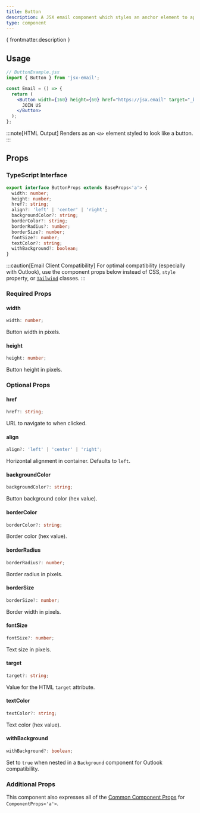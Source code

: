 ```yaml
---
title: Button
description: A JSX email component which styles an anchor element to appear as a button
type: component
---
```


<p>{ frontmatter.description }</p>

<Install type={frontmatter.type}/>

## Usage

```jsx "Button"
// ButtonExample.jsx
import { Button } from 'jsx-email';

const Email = () => {
  return (
    <Button width={160} height={60} href="https://jsx.email" target="_blank">
      JOIN US
    </Button>
  );
};
```

:::note[HTML Output]
Renders as an `<a>` element styled to look like a button.
:::

## Props

### TypeScript Interface
```ts
export interface ButtonProps extends BaseProps<'a'> {
  width: number;
  height: number;
  href?: string;
  align?: 'left' | 'center' | 'right';
  backgroundColor?: string;
  borderColor?: string;
  borderRadius?: number;
  borderSize?: number;
  fontSize?: number;
  textColor?: string;
  withBackground?: boolean;
}
```

:::caution[Email Client Compatibility]
For optimal compatibility (especially with Outlook), use the component props below instead of CSS, `style` property, or [`Tailwind`](/components/tailwind) classes.
:::

### Required Props

#### width
```ts
width: number;
```
Button width in pixels.

#### height
```ts
height: number;
```
Button height in pixels.

### Optional Props

#### href
```ts
href?: string;
```
URL to navigate to when clicked.

#### align
```ts
align?: 'left' | 'center' | 'right';
```
Horizontal alignment in container. Defaults to `left`.

#### backgroundColor
```ts
backgroundColor?: string;
```
Button background color (hex value).

#### borderColor
```ts
borderColor?: string;
```
Border color (hex value).

#### borderRadius
```ts
borderRadius?: number;
```
Border radius in pixels.

#### borderSize
```ts
borderSize?: number;
```
Border width in pixels.

#### fontSize
```ts
fontSize?: number;
```
Text size in pixels.

#### target
```ts
target?: string;
```
Value for the HTML `target` attribute.

#### textColor
```ts
textColor?: string;
```
Text color (hex value).

#### withBackground
```ts
withBackground?: boolean;
```
Set to `true` when nested in a `Background` component for Outlook compatibility.

### Additional Props

This component also expresses all of the [Common Component Props](https://react.dev/reference/react-dom/components/common) for `ComponentProps<'a'>`.
